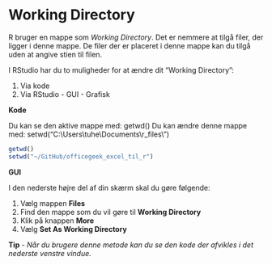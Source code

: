 # Working Directory {#workingdirectory}
R bruger en mappe som *Working Directory*. Det er nemmere at tilgå filer, der ligger i denne mappe. 
De filer der er placeret i denne mappe kan du tilgå uden at angive stien til filen.

I RStudio har du to muligheder for at ændre dit "Working Directory":

1. Via kode
2. Via RStudio - GUI - Grafisk

**Kode**

Du kan se den aktive mappe med: getwd()
Du kan ændre denne mappe med: setwd("C:\\Users\\tuhe\\Documents\\r_files\\")

```r
getwd()
setwd("~/GitHub/officegeek_excel_til_r")
```

**GUI**

I den nederste højre del af din skærm skal du gøre følgende:

1. Vælg mappen **Files**
2. Find den mappe som du vil gøre til **Working Directory**
3. Klik på knappen **More**
4. Vælg **Set As Working Directory**

**Tip** - *Når du brugere denne metode kan du se den kode der afvikles i det nederste venstre vindue.*

